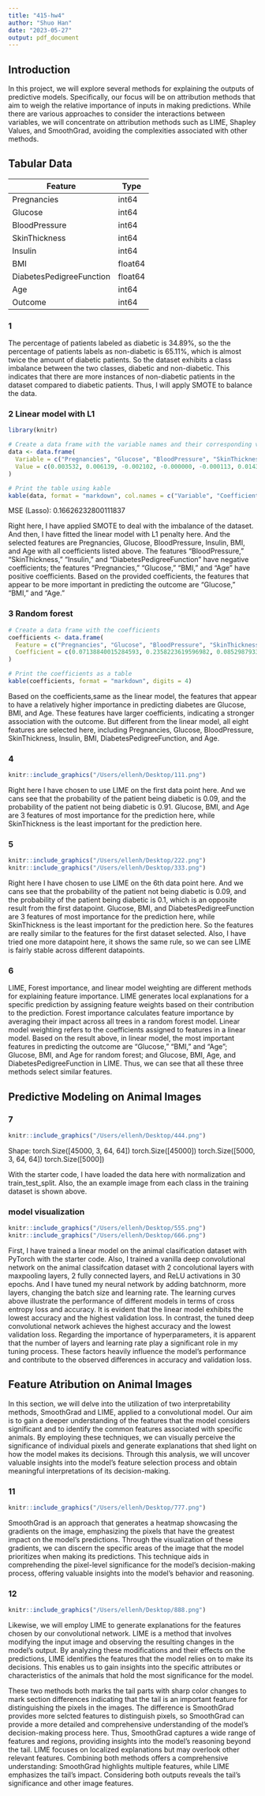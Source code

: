 ```yaml
---
title: "415-hw4"
author: "Shuo Han"
date: "2023-05-27"
output: pdf_document
---
```


## Introduction
In this project, we will explore several methods for explaining the outputs of predictive models. Specifically, our focus will be on attribution methods that aim to weigh the relative importance of inputs in making predictions. While there are various approaches to consider the interactions between variables, we will concentrate on attribution methods such as LIME, Shapley Values, and SmoothGrad, avoiding the complexities associated with other methods.

## Tabular Data
| Feature                  |   Type  |
|--------------------------|---------|
| Pregnancies              |  int64  |
| Glucose                  |  int64  |
| BloodPressure            |  int64  |
| SkinThickness            |  int64  |
| Insulin                  |  int64  |
| BMI                      | float64 |
| DiabetesPedigreeFunction | float64 |
| Age                      |  int64  |
| Outcome                  |  int64  |

### 1
The percentage of patients labeled as diabetic is 34.89%, so the the percentage of patients labels as non-diabetic is 65.11%, which is almost twice the amount of diabetic patients. So the dataset exhibits a class imbalance between the two classes, diabetic and non-diabetic. This indicates that there are more instances of non-diabetic patients in the dataset compared to diabetic patients. Thus, I will apply SMOTE to balance the data.

### 2 Linear model with L1

```r
library(knitr)

# Create a data frame with the variable names and their corresponding values
data <- data.frame(
  Variable = c("Pregnancies", "Glucose", "BloodPressure", "SkinThickness", "Insulin", "BMI", "DiabetesPedigreeFunction", "Age"),
  Value = c(0.003532, 0.006139, -0.002102, -0.000000, -0.000113, 0.014336, 0.000000, 0.005594)
)

# Print the table using kable
kable(data, format = "markdown", col.names = c("Variable", "Coefficient"))
```

MSE (Lasso): 0.16626232800111837

Right here, I have applied SMOTE to deal with the imbalance of the dataset. And then, I have fitted the linear model with L1 penalty here. And the selected features are Pregnancies, Glucose, BloodPressure, Insulin, BMI, and Age with all coefficients listed above. The features "BloodPressure," "SkinThickness," "Insulin," and "DiabetesPedigreeFunction" have negative coefficients; the features "Pregnancies," "Glucose," "BMI," and "Age" have positive coefficients. Based on the provided coefficients, the features that appear to be more important in predicting the outcome are "Glucose," "BMI," and "Age."

### 3 Random forest
```r
# Create a data frame with the coefficients
coefficients <- data.frame(
  Feature = c("Pregnancies", "Glucose", "BloodPressure", "SkinThickness", "Insulin", "BMI", "DiabetesPedigreeFunction", "Age"),
  Coefficient = c(0.07138840015284593, 0.2358223619596982, 0.08529879338441, 0.06952282182804638, 0.08133642166952343, 0.18085194431822288, 0.1311189363952113, 0.1446603202920419)
)

# Print the coefficients as a table
kable(coefficients, format = "markdown", digits = 4)
```

Based on the coefficients,same as the linear model, the features that appear to have a relatively higher importance in predicting diabetes are Glucose, BMI, and Age. These features have larger coefficients, indicating a stronger association with the outcome. But different from the linear model, all eight features are selected here, including Pregnancies, Glucose, BloodPressure, SkinThickness, Insulin, BMI, DiabetesPedigreeFunction, and Age.

### 4 
```r
knitr::include_graphics("/Users/ellenh/Desktop/111.png")
```
Right here I have chosen to use LIME on the first data point here. And we cans see that the probability of the patient being diabetic is 0.09, and the probability of the patient not being diabetic is 0.91. Glucose, BMI, and Age are 3 features of most importance for the prediction here, while SkinThickness is the least important for the prediction here.

### 5
```r
knitr::include_graphics("/Users/ellenh/Desktop/222.png")
knitr::include_graphics("/Users/ellenh/Desktop/333.png")
```

Right here I have chosen to use LIME on the 6th data point here. And we cans see that the probability of the patient not being diabetic is 0.09, and the probability of the patient being diabetic is 0.1, which is an opposite result from the first datapoint. Glucose, BMI, and DiabetesPedigreeFunction are 3 features of most importance for the prediction here, while SkinThickness is the least important for the prediction here. So the features are  really similar to the features for the first dataset selected. Also, I have tried one more datapoint here, it shows the same rule, so we can see LIME is fairly stable across different datapoints.

### 6
LIME, Forest importance, and linear model weighting are different methods for explaining feature importance.
LIME generates local explanations for a specific prediction by assigning feature weights based on their contribution to the prediction.
Forest importance calculates feature importance by averaging their impact across all trees in a random forest model.
Linear model weighting refers to the coefficients assigned to features in a linear model.
Based on the result above, in linear model, the most important features in predicting the outcome are "Glucose," "BMI," and "Age"; Glucose, BMI, and Age for random forest; and Glucose, BMI, Age, and DiabetesPedigreeFunction in LIME. Thus, we can see that all these three methods select similar features.

## Predictive Modeling on Animal Images
### 7
```r
knitr::include_graphics("/Users/ellenh/Desktop/444.png")
```

Shape: 
torch.Size([45000, 3, 64, 64])
torch.Size([45000])
torch.Size([5000, 3, 64, 64])
torch.Size([5000])

With the starter code, I have loaded the data here with normalization and train_test_split. Also, the an example image from each class in the training dataset is shown above.

### model visualization
```r
knitr::include_graphics("/Users/ellenh/Desktop/555.png")
knitr::include_graphics("/Users/ellenh/Desktop/666.png")
```

First, I have trained a linear model on the animal clasification dataset with PyTorch with the starter code. 
Also, I trained a vanilla deep convolutional network on the animal classifcation dataset with 2 concolutional
layers with maxpooling layers, 2 fully connected layers, and ReLU activations in 30 epochs.
And I have tuned my neural network by adding batchnorm, more layers, changing the batch size and learning rate.
The learning curves above illustrate the performance of different models in terms of cross entropy loss and accuracy. It is evident that the linear model exhibits the lowest accuracy and the highest validation loss. In contrast, the tuned deep convolutional network achieves the highest accuracy and the lowest validation loss.
Regarding the importance of hyperparameters, it is apparent that the number of layers and learning rate play a significant role in my tuning process. These factors heavily influence the model's performance and contribute to the observed differences in accuracy and validation loss.

## Feature Atribution on Animal Images

In this section, we will delve into the utilization of two interpretability methods, SmoothGrad and LIME, applied to a convolutional model. Our aim is to gain a deeper understanding of the features that the model considers significant and to identify the common features associated with specific animals. By employing these techniques, we can visually perceive the significance of individual pixels and generate explanations that shed light on how the model makes its decisions. Through this analysis, we will uncover valuable insights into the model's feature selection process and obtain meaningful interpretations of its decision-making.

### 11

```r
knitr::include_graphics("/Users/ellenh/Desktop/777.png")
```

SmoothGrad is an approach that generates a heatmap showcasing the gradients on the image, emphasizing the pixels that have the greatest impact on the model's predictions. Through the visualization of these gradients, we can discern the specific areas of the image that the model prioritizes when making its predictions. This technique aids in comprehending the pixel-level significance for the model's decision-making process, offering valuable insights into the model's behavior and reasoning.

### 12

```r
knitr::include_graphics("/Users/ellenh/Desktop/888.png")
```

Likewise, we will employ LIME to generate explanations for the features chosen by our convolutional network. LIME is a method that involves modifying the input image and observing the resulting changes in the model's output. By analyzing these modifications and their effects on the predictions, LIME identifies the features that the model relies on to make its decisions. This enables us to gain insights into the specific attributes or characteristics of the animals that hold the most significance for the model.

These two methods both marks the tail parts with sharp color changes to mark section differences indicating that the tail is an important feature for distinguishing the pixels in the images. The difference is SmoothGrad provides more selcted features to distinguish pixels, so SmoothGrad can provide a more detailed and comprehensive understanding of the model's decision-making process here. Thus, SmoothGrad captures a wide range of features and regions, providing insights into the model's reasoning beyond the tail. LIME focuses on localized explanations but may overlook other relevant features. Combining both methods offers a comprehensive understanding: SmoothGrad highlights multiple features, while LIME emphasizes the tail's impact. Considering both outputs reveals the tail's significance and other image features.
